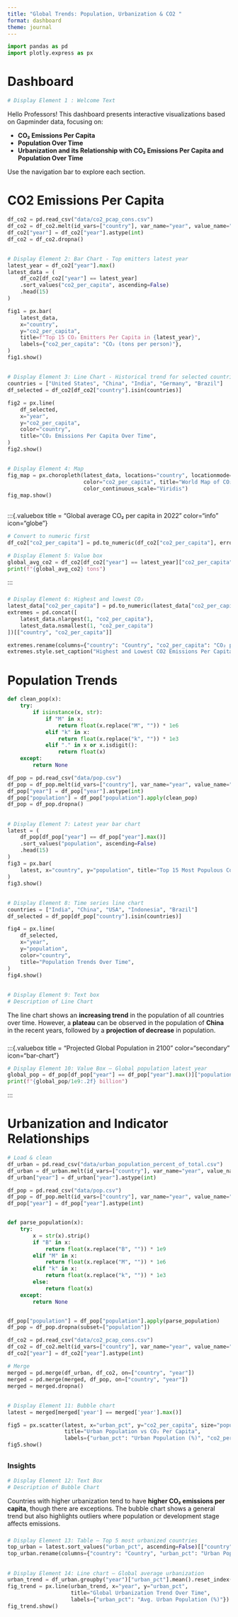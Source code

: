```yaml
---
title: "Global Trends: Population, Urbanization & CO2 "
format: dashboard
theme: journal
---
```


```python
import pandas as pd
import plotly.express as px
```

# Dashboard

```python
# Display Element 1 : Welcome Text
```

Hello Professors!
This dashboard presents interactive visualizations based on Gapminder data, focusing on:

- **CO₂ Emissions Per Capita**
- **Population Over Time**
- **Urbanization and its Relationship with CO₂ Emissions Per Capita and Population Over Time**

Use the navigation bar to explore each section.

# CO2 Emissions Per Capita

```python
df_co2 = pd.read_csv("data/co2_pcap_cons.csv")
df_co2 = df_co2.melt(id_vars=["country"], var_name="year", value_name="co2_per_capita")
df_co2["year"] = df_co2["year"].astype(int)
df_co2 = df_co2.dropna()
```

##

```python
# Display Element 2: Bar Chart - Top emitters latest year
latest_year = df_co2["year"].max()
latest_data = (
    df_co2[df_co2["year"] == latest_year]
    .sort_values("co2_per_capita", ascending=False)
    .head(15)
)

fig1 = px.bar(
    latest_data,
    x="country",
    y="co2_per_capita",
    title=f"Top 15 CO₂ Emitters Per Capita in {latest_year}",
    labels={"co2_per_capita": "CO₂ (tons per person)"},
)
fig1.show()
```

##

```python
# Display Element 3: Line Chart - Historical trend for selected countries
countries = ["United States", "China", "India", "Germany", "Brazil"]
df_selected = df_co2[df_co2["country"].isin(countries)]

fig2 = px.line(
    df_selected,
    x="year",
    y="co2_per_capita",
    color="country",
    title="CO₂ Emissions Per Capita Over Time",
)
fig2.show()
```

##

```python
# Display Element 4: Map
fig_map = px.choropleth(latest_data, locations="country", locationmode="country names",
                        color="co2_per_capita", title="World Map of CO₂ Per Capita",
                        color_continuous_scale="Viridis")
fig_map.show()
```

##

### 
:::{.valuebox title = "Global average CO₂ per capita in 2022" color="info" icon="globe"}
```python
# Convert to numeric first
df_co2["co2_per_capita"] = pd.to_numeric(df_co2["co2_per_capita"], errors="coerce")

# Display Element 5: Value box
global_avg_co2 = df_co2[df_co2["year"] == latest_year]["co2_per_capita"].mean().round(2)
print(f"{global_avg_co2} tons")
```

:::

###
```python
# Display Element 6: Highest and lowest CO₂
latest_data["co2_per_capita"] = pd.to_numeric(latest_data["co2_per_capita"], errors="coerce")
extremes = pd.concat([
    latest_data.nlargest(1, "co2_per_capita"),
    latest_data.nsmallest(1, "co2_per_capita")
])[["country", "co2_per_capita"]]

extremes.rename(columns={"country": "Country", "co2_per_capita": "CO₂ per Capita"}).reset_index(drop=True)
extremes.style.set_caption("Highest and Lowest CO2 Emissions Per Capita")
```

# Population Trends

```python
def clean_pop(x):
    try:
        if isinstance(x, str):
            if "M" in x:
                return float(x.replace("M", "")) * 1e6
            elif "k" in x:
                return float(x.replace("k", "")) * 1e3
            elif "." in x or x.isdigit():
                return float(x)
    except:
        return None
```

```python
df_pop = pd.read_csv("data/pop.csv")
df_pop = df_pop.melt(id_vars=["country"], var_name="year", value_name="population")
df_pop["year"] = df_pop["year"].astype(int)
df_pop["population"] = df_pop["population"].apply(clean_pop)
df_pop = df_pop.dropna()
```

##
```python
# Display Element 7: Latest year bar chart
latest = (
    df_pop[df_pop["year"] == df_pop["year"].max()]
    .sort_values("population", ascending=False)
    .head(15)
)
fig3 = px.bar(
    latest, x="country", y="population", title="Top 15 Most Populous Countries"
)
fig3.show()
```

##
```python
# Display Element 8: Time series line chart
countries = ["India", "China", "USA", "Indonesia", "Brazil"]
df_selected = df_pop[df_pop["country"].isin(countries)]

fig4 = px.line(
    df_selected,
    x="year",
    y="population",
    color="country",
    title="Population Trends Over Time",
)
fig4.show()
```

##

###

```python
# Display Element 9: Text box
# Description of Line Chart
```

The line chart shows an **increasing trend** in the population of all countries over time. However, a **plateau** can be observed in the population of **China** in the recent years, followed by a **projection of decrease** in population.

###
:::{.valuebox title = "Projected Global Population in 2100" color="secondary" icon="bar-chart"}
```python
# Display Element 10: Value Box – Global population latest year
global_pop = df_pop[df_pop["year"] == df_pop["year"].max()]["population"].sum()
print(f"{global_pop/1e9:.2f} billion")
```

:::

# Urbanization and Indicator Relationships

```python
# Load & clean
df_urban = pd.read_csv("data/urban_population_percent_of_total.csv")
df_urban = df_urban.melt(id_vars=["country"], var_name="year", value_name="urban_pct")
df_urban["year"] = df_urban["year"].astype(int)

df_pop = pd.read_csv("data/pop.csv")
df_pop = df_pop.melt(id_vars=["country"], var_name="year", value_name="population")
df_pop["year"] = df_pop["year"].astype(int)


def parse_population(x):
    try:
        x = str(x).strip()
        if "B" in x:
            return float(x.replace("B", "")) * 1e9
        elif "M" in x:
            return float(x.replace("M", "")) * 1e6
        elif "k" in x:
            return float(x.replace("k", "")) * 1e3
        else:
            return float(x)
    except:
        return None


df_pop["population"] = df_pop["population"].apply(parse_population)
df_pop = df_pop.dropna(subset=["population"])

df_co2 = pd.read_csv("data/co2_pcap_cons.csv")
df_co2 = df_co2.melt(id_vars=["country"], var_name="year", value_name="co2_per_capita")
df_co2["year"] = df_co2["year"].astype(int)
```

```python
# Merge
merged = pd.merge(df_urban, df_co2, on=["country", "year"])
merged = pd.merge(merged, df_pop, on=["country", "year"])
merged = merged.dropna()
```

##
```python
# Display Element 11: Bubble chart
latest = merged[merged['year'] == merged['year'].max()]

fig5 = px.scatter(latest, x="urban_pct", y="co2_per_capita", size="population", color="country",
                  title="Urban Population vs CO₂ Per Capita",
                  labels={"urban_pct": "Urban Population (%)", "co2_per_capita": "CO₂ per Capita"})
fig5.show()
```

##

### Insights

```python
# Display Element 12: Text Box
# Description of Bubble Chart
```

Countries with higher urbanization tend to have **higher CO₂ emissions per capita**, though there are exceptions. The bubble chart shows a general trend but also highlights outliers where population or development stage affects emissions.

###
```python
# Display Element 13: Table – Top 5 most urbanized countries
top_urban = latest.sort_values("urban_pct", ascending=False)[["country", "urban_pct"]].head(5)
top_urban.rename(columns={"country": "Country", "urban_pct": "Urban Population (%)"}).reset_index(drop=True)
```

##
```python

# Display Element 14: Line chart – Global average urbanization
urban_trend = df_urban.groupby("year")["urban_pct"].mean().reset_index()
fig_trend = px.line(urban_trend, x="year", y="urban_pct",
                    title="Global Urbanization Trend Over Time",
                    labels={"urban_pct": "Avg. Urban Population (%)"})
fig_trend.show()
```